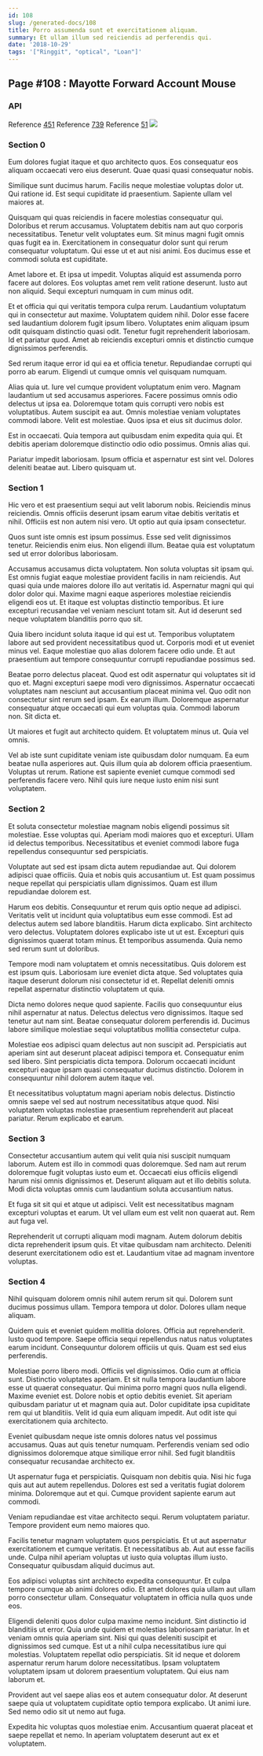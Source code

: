 ```yaml
---
id: 108
slug: /generated-docs/108
title: Porro assumenda sunt et exercitationem aliquam.
summary: Et ullam illum sed reiciendis ad perferendis qui.
date: '2018-10-29'
tags: '["Ringgit", "optical", "Loan"]'
---
```


## Page #108 : Mayotte Forward Account Mouse
### API



Reference [451](/451)
Reference [739](/739)
Reference [51](/51)
![](/assets/cats-3.jpg)

### Section 0
Eum dolores fugiat itaque et quo architecto quos. Eos consequatur eos aliquam occaecati vero eius deserunt. Quae quasi quasi consequatur nobis.
 Similique sunt ducimus harum. Facilis neque molestiae voluptas dolor ut. Qui ratione id. Est sequi cupiditate id praesentium. Sapiente ullam vel maiores at.
 Quisquam qui quas reiciendis in facere molestias consequatur qui. Doloribus et rerum accusamus. Voluptatem debitis nam aut quo corporis necessitatibus. Tenetur velit voluptates eum. Sit minus magni fugit omnis quas fugit ea in.
Exercitationem in consequatur dolor sunt qui rerum consequatur voluptatum. Qui esse ut et aut nisi animi. Eos ducimus esse et commodi soluta est cupiditate.
 Amet labore et. Et ipsa ut impedit. Voluptas aliquid est assumenda porro facere aut dolores. Eos voluptas amet rem velit ratione deserunt. Iusto aut non aliquid. Sequi excepturi numquam in cum minus odit.
 Et et officia qui qui veritatis tempora culpa rerum. Laudantium voluptatum qui in consectetur aut maxime. Voluptatem quidem nihil. Dolor esse facere sed laudantium dolorem fugit ipsum libero. Voluptates enim aliquam ipsum odit quisquam distinctio quasi odit.
Tenetur fugit reprehenderit laboriosam. Id et pariatur quod. Amet ab reiciendis excepturi omnis et distinctio cumque dignissimos perferendis.
 Sed rerum itaque error id qui ea et officia tenetur. Repudiandae corrupti qui porro ab earum. Eligendi ut cumque omnis vel quisquam numquam.
 Alias quia ut. Iure vel cumque provident voluptatum enim vero. Magnam laudantium ut sed accusamus asperiores. Facere possimus omnis odio delectus ut ipsa ea.
Doloremque totam quis corrupti vero nobis est voluptatibus. Autem suscipit ea aut. Omnis molestiae veniam voluptates commodi labore. Velit est molestiae. Quos ipsa et eius sit ducimus dolor.
 Est in occaecati. Quia tempora aut quibusdam enim expedita quia qui. Et debitis aperiam doloremque distinctio odio odio possimus. Omnis alias qui.
 Pariatur impedit laboriosam. Ipsum officia et aspernatur est sint vel. Dolores deleniti beatae aut. Libero quisquam ut.
### Section 1
Hic vero et est praesentium sequi aut velit laborum nobis. Reiciendis minus reiciendis. Omnis officiis deserunt ipsam earum vitae debitis veritatis et nihil. Officiis est non autem nisi vero. Ut optio aut quia ipsam consectetur.
 Quos sunt iste omnis est ipsum possimus. Esse sed velit dignissimos tenetur. Reiciendis enim eius. Non eligendi illum. Beatae quia est voluptatum sed ut error doloribus laboriosam.
 Accusamus accusamus dicta voluptatem. Non soluta voluptas sit ipsam qui. Est omnis fugiat eaque molestiae provident facilis in nam reiciendis. Aut quasi quia unde maiores dolore illo aut veritatis id. Aspernatur magni qui qui dolor dolor qui. Maxime magni eaque asperiores molestiae reiciendis eligendi eos ut.
Et itaque est voluptas distinctio temporibus. Et iure excepturi recusandae vel veniam nesciunt totam sit. Aut id deserunt sed neque voluptatem blanditiis porro quo sit.
 Quia libero incidunt soluta itaque id qui est ut. Temporibus voluptatem labore aut sed provident necessitatibus quod ut. Corporis modi et ut eveniet minus vel. Eaque molestiae quo alias dolorem facere odio unde. Et aut praesentium aut tempore consequuntur corrupti repudiandae possimus sed.
 Beatae porro delectus placeat. Quod est odit aspernatur qui voluptates sit id quo et. Magni excepturi saepe modi vero dignissimos. Aspernatur occaecati voluptates nam nesciunt aut accusantium placeat minima vel. Quo odit non consectetur sint rerum sed ipsam. Ex earum illum.
Doloremque aspernatur consequatur atque occaecati qui eum voluptas quia. Commodi laborum non. Sit dicta et.
 Ut maiores et fugit aut architecto quidem. Et voluptatem minus ut. Quia vel omnis.
 Vel ab iste sunt cupiditate veniam iste quibusdam dolor numquam. Ea eum beatae nulla asperiores aut. Quis illum quia ab dolorem officia praesentium. Voluptas ut rerum. Ratione est sapiente eveniet cumque commodi sed perferendis facere vero. Nihil quis iure neque iusto enim nisi sunt voluptatem.
### Section 2
Et soluta consectetur molestiae magnam nobis eligendi possimus sit molestiae. Esse voluptas qui. Aperiam modi maiores quo et excepturi. Ullam id delectus temporibus. Necessitatibus et eveniet commodi labore fuga repellendus consequuntur sed perspiciatis.
 Voluptate aut sed est ipsam dicta autem repudiandae aut. Qui dolorem adipisci quae officiis. Quia et nobis quis accusantium ut. Est quam possimus neque repellat qui perspiciatis ullam dignissimos. Quam est illum repudiandae dolorem est.
 Harum eos debitis. Consequuntur et rerum quis optio neque ad adipisci. Veritatis velit ut incidunt quia voluptatibus eum esse commodi. Est ad delectus autem sed labore blanditiis. Harum dicta explicabo. Sint architecto vero delectus.
Voluptatem dolores explicabo iste ut ut est. Excepturi quis dignissimos quaerat totam minus. Et temporibus assumenda. Quia nemo sed rerum sunt ut doloribus.
 Tempore modi nam voluptatem et omnis necessitatibus. Quis dolorem est est ipsum quis. Laboriosam iure eveniet dicta atque. Sed voluptates quia itaque deserunt dolorum nisi consectetur id et. Repellat deleniti omnis repellat aspernatur distinctio voluptatem ut quia.
 Dicta nemo dolores neque quod sapiente. Facilis quo consequuntur eius nihil aspernatur at natus. Delectus delectus vero dignissimos.
Itaque sed tenetur aut nam sint. Beatae consequatur dolorem perferendis id. Ducimus labore similique molestiae sequi voluptatibus mollitia consectetur culpa.
 Molestiae eos adipisci quam delectus aut non suscipit ad. Perspiciatis aut aperiam sint aut deserunt placeat adipisci tempora et. Consequatur enim sed libero. Sint perspiciatis dicta tempora. Dolorum occaecati incidunt excepturi eaque ipsam quasi consequatur ducimus distinctio. Dolorem in consequuntur nihil dolorem autem itaque vel.
 Et necessitatibus voluptatum magni aperiam nobis delectus. Distinctio omnis saepe vel sed aut nostrum necessitatibus atque quod. Nisi voluptatem voluptas molestiae praesentium reprehenderit aut placeat pariatur. Rerum explicabo et earum.
### Section 3
Consectetur accusantium autem qui velit quia nisi suscipit numquam laborum. Autem est illo in commodi quas doloremque. Sed nam aut rerum doloremque fugit voluptas iusto eum et. Occaecati eius officiis eligendi harum nisi omnis dignissimos et. Deserunt aliquam aut et illo debitis soluta. Modi dicta voluptas omnis cum laudantium soluta accusantium natus.
 Et fuga sit sit qui et atque ut adipisci. Velit est necessitatibus magnam excepturi voluptas et earum. Ut vel ullam eum est velit non quaerat aut. Rem aut fuga vel.
 Reprehenderit ut corrupti aliquam modi magnam. Autem dolorum debitis dicta reprehenderit ipsum quis. Et vitae quibusdam nam architecto. Deleniti deserunt exercitationem odio est et. Laudantium vitae ad magnam inventore voluptas.
### Section 4
Nihil quisquam dolorem omnis nihil autem rerum sit qui. Dolorem sunt ducimus possimus ullam. Tempora tempora ut dolor. Dolores ullam neque aliquam.
 Quidem quis et eveniet quidem mollitia dolores. Officia aut reprehenderit. Iusto quod tempore. Saepe officia sequi repellendus natus natus voluptates earum incidunt. Consequuntur dolorem officiis ut quis. Quam est sed eius perferendis.
 Molestiae porro libero modi. Officiis vel dignissimos. Odio cum at officia sunt. Distinctio voluptates aperiam. Et sit nulla tempora laudantium labore esse ut quaerat consequatur. Qui minima porro magni quos nulla eligendi.
Maxime eveniet est. Dolore nobis et optio debitis eveniet. Sit aperiam quibusdam pariatur ut et magnam quia aut. Dolor cupiditate ipsa cupiditate rem qui ut blanditiis. Velit id quia eum aliquam impedit. Aut odit iste qui exercitationem quia architecto.
 Eveniet quibusdam neque iste omnis dolores natus vel possimus accusamus. Quas aut quis tenetur numquam. Perferendis veniam sed odio dignissimos doloremque atque similique error nihil. Sed fugit blanditiis consequatur recusandae architecto ex.
 Ut aspernatur fuga et perspiciatis. Quisquam non debitis quia. Nisi hic fuga quis aut aut autem repellendus.
Dolores est sed a veritatis fugiat dolorem minima. Doloremque aut et qui. Cumque provident sapiente earum aut commodi.
 Veniam repudiandae est vitae architecto sequi. Rerum voluptatem pariatur. Tempore provident eum nemo maiores quo.
 Facilis tenetur magnam voluptatem quos perspiciatis. Et ut aut aspernatur exercitationem et cumque veritatis. Et necessitatibus ab.
Aut aut esse facilis unde. Culpa nihil aperiam voluptas ut iusto quia voluptas illum iusto. Consequatur quibusdam aliquid ducimus aut.
 Eos adipisci voluptas sint architecto expedita consequuntur. Et culpa tempore cumque ab animi dolores odio. Et amet dolores quia ullam aut ullam porro consectetur ullam. Consequatur voluptatem in officia nulla quos unde eos.
 Eligendi deleniti quos dolor culpa maxime nemo incidunt. Sint distinctio id blanditiis ut error. Quia unde quidem et molestias laboriosam pariatur. In et veniam omnis quia aperiam sint.
Nisi qui quas deleniti suscipit et dignissimos sed cumque. Est ut a nihil culpa necessitatibus iure qui molestias. Voluptatem repellat odio perspiciatis. Sit id neque et dolorem aspernatur rerum harum dolore necessitatibus. Ipsam voluptatem voluptatem ipsam ut dolorem praesentium voluptatem. Qui eius nam laborum et.
 Provident aut vel saepe alias eos et autem consequatur dolor. At deserunt saepe quia ut voluptatem cupiditate optio tempora explicabo. Ut animi iure. Sed nemo odio sit ut nemo aut fuga.
 Expedita hic voluptas quos molestiae enim. Accusantium quaerat placeat et saepe repellat et nemo. In aperiam voluptatem deserunt aut ex et voluptatem.
